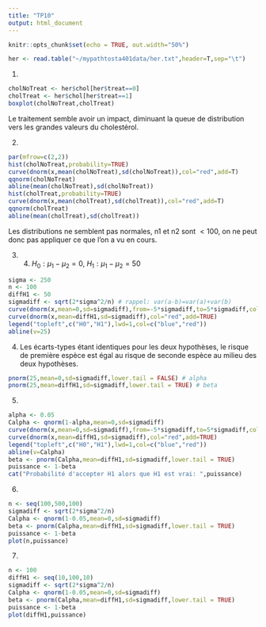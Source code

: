 ```yaml
---
title: "TP10"
output: html_document
---
```


```r
knitr::opts_chunk$set(echo = TRUE, out.width="50%")
```


```r
her <- read.table("~/mypathtosta401data/her.txt",header=T,sep="\t")
```

1. 
```r
cholNoTreat <- her$chol[her$treat==0]
cholTreat <- her$chol[her$treat==1]
boxplot(cholNoTreat,cholTreat)
```

Le traitement semble avoir un impact, diminuant la queue de distribution vers les grandes valeurs du cholestérol. 

2. 
```r
par(mfrow=c(2,2))
hist(cholNoTreat,probability=TRUE)
curve(dnorm(x,mean(cholNoTreat),sd(cholNoTreat)),col="red",add=T)
qqnorm(cholNoTreat)
abline(mean(cholNoTreat),sd(cholNoTreat))
hist(cholTreat,probability=TRUE)
curve(dnorm(x,mean(cholTreat),sd(cholTreat)),col="red",add=T)
qqnorm(cholTreat)
abline(mean(cholTreat),sd(cholTreat))
```

Les distributions ne semblent pas normales, n1 et n2 sont $<100$, on ne peut donc pas appliquer ce que l'on a vu en cours. 

3. 4.  $H_0: \mu_1-\mu_2=0$, $H_1: \mu_1-\mu_2=50$ 
```r
sigma <- 250
n <- 100 
diffH1 <- 50
sigmadiff <- sqrt(2*sigma^2/n) # rappel: var(a-b)=var(a)+var(b)
curve(dnorm(x,mean=0,sd=sigmadiff),from=-5*sigmadiff,to=5*sigmadiff,col="blue",xlab="Distribution attendue de la différence des moyennes",ylab="densité")
curve(dnorm(x,mean=diffH1,sd=sigmadiff),col="red",add=TRUE)
legend("topleft",c("H0","H1"),lwd=1,col=c("blue","red"))
abline(v=25)
```

4. Les écarts-types étant identiques pour les deux hypothèses, le risque de première espèce est égal au risque de seconde espèce au milieu des deux hypothèses. 
```r
pnorm(25,mean=0,sd=sigmadiff,lower.tail = FALSE) # alpha
pnorm(25,mean=diffH1,sd=sigmadiff,lower.tail = TRUE) # beta
```

5. 
```r
alpha <- 0.05
Calpha <- qnorm(1-alpha,mean=0,sd=sigmadiff)
curve(dnorm(x,mean=0,sd=sigmadiff),from=-5*sigmadiff,to=5*sigmadiff,col="blue",xlab="Diff",ylab="densité")
curve(dnorm(x,mean=diffH1,sd=sigmadiff),col="red",add=TRUE)
legend("topleft",c("H0","H1"),lwd=1,col=c("blue","red"))
abline(v=Calpha)
beta <- pnorm(Calpha,mean=diffH1,sd=sigmadiff,lower.tail = TRUE)
puissance <- 1-beta
cat("Probabilité d'accepter H1 alors que H1 est vrai: ",puissance)
```

6. 
```r
n <- seq(100,500,100)
sigmadiff <- sqrt(2*sigma^2/n)
Calpha <- qnorm(1-0.05,mean=0,sd=sigmadiff)
beta <- pnorm(Calpha,mean=diffH1,sd=sigmadiff,lower.tail = TRUE)
puissance <- 1-beta
plot(n,puissance)
```

7.
```r
n <- 100
diffH1 <- seq(10,100,10)
sigmadiff <- sqrt(2*sigma^2/n)
Calpha <- qnorm(1-0.05,mean=0,sd=sigmadiff)
beta <- pnorm(Calpha,mean=diffH1,sd=sigmadiff,lower.tail = TRUE)
puissance <- 1-beta
plot(diffH1,puissance)
```

